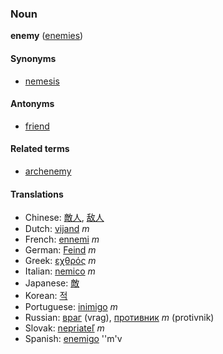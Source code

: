 ===Noun===
'''enemy''' ([[enemies]])

====Synonyms====
*[[nemesis]]

====Antonyms====
*[[friend]]

====Related terms====
*[[archenemy]]

====Translations====
*Chinese: [[敵人]], [[敌人]]
*Dutch: [[vijand]] ''m''
*French: [[ennemi]] ''m''
*German: [[Feind]] ''m''
*Greek: [[εχθρός]] ''m''
*Italian: [[nemico]] ''m''
*Japanese: [[敵]]
*Korean: [[적]]
*Portuguese: [[inimigo]] ''m''
*Russian: [[враг]] (vrag), [[противник]] ''m'' (protivnik)
*Slovak: [[nepriateľ]] ''m''
*Spanish: [[enemigo]] ''m'v